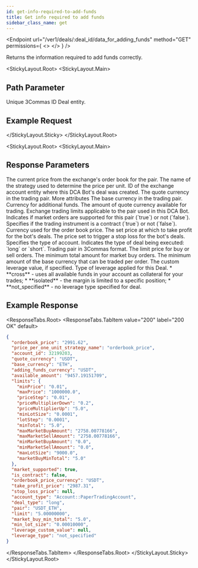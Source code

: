 ```yaml
---
id: get-info-required-to-add-funds
title: Get info required to add funds
sidebar_class_name: get
---
```




<Endpoint
  url="/ver1/deals/:deal_id/data_for_adding_funds"
  method="GET"
  permissions={
    <>
      <Permission title="Permission" description="BOTS_READ" />
      <Permission title="Security" description="SIGNED" />
    </>
  }
/>

Returns the information required to add funds correctly.

<Separator />

<StickyLayout.Root>
<StickyLayout.Main>

## Path Parameter

<ApiParam name='deal_id' type='integer' id="deal_id" required>
  Unique 3Commas ID Deal entity.
</ApiParam>
</StickyLayout.Main>
<StickyLayout.Sticky>

## Example Request

<NoContentEndpoint method="GET" endpoint="/ver1/deals/2295655961/data_for_adding_funds" />

</StickyLayout.Sticky>
</StickyLayout.Root>

<StickyLayout.Root>
<StickyLayout.Main>

## Response Parameters
<ApiParam name="orderbook_price" type="string" id="orderbook_price">
   The current price from the exchange's order book for the pair.
</ApiParam>

<ApiParam name="price_per_one_unit_strategy_name" type="string" id="price_per_one_unit_strategy_name">
   The name of the strategy used to determine the price per unit.
</ApiParam>

<ApiParam name="account_id" type="integer" id="account_id">
   ID of the exchange account entity where this DCA Bot's deal was created.
</ApiParam>

<ApiParam name="quote_currency" type="string" id="quote_currency">
   The quote currency in the trading pair.
</ApiParam>

<CollapseAll>
<CollapseAllHeading> More attributes <CollapseAllButton /> </CollapseAllHeading>

<CollapsibleApiParam name="base_currency" type="string" id="base_currency">
   The base currency in the trading pair.
</CollapsibleApiParam>

<CollapsibleApiParam name="adding_funds_currency" type="string" id="adding_funds_currency">
   Currency for additional funds.
</CollapsibleApiParam>

<CollapsibleApiParam name="available_amount" type="string" id="available_amount">
   The amount of quote currency available for trading.
</CollapsibleApiParam>

<CollapsibleApiParam name="limits" type="object" id="limits">
   Exchange trading limits applicable to the pair used in this DCA Bot.
</CollapsibleApiParam>

<CollapsibleApiParam name="market_supported" type="boolean" id="market_supported">
   Indicates if market orders are supported for this pair (`true`) or not (`false`).
</CollapsibleApiParam>

<CollapsibleApiParam name="is_contract" type="boolean" id="is_contract">
   Specifies if the trading instrument is a contract (`true`) or not (`false`).
</CollapsibleApiParam>

<CollapsibleApiParam name="orderbook_price_currency" type="string" id="orderbook_price_currency">
   Currency used for the order book price.
</CollapsibleApiParam>

<CollapsibleApiParam name="take_profit_price" type="string" id="take_profit_price">
   The set price at which to take profit for the bot's deals.
</CollapsibleApiParam>

<CollapsibleApiParam name="stop_loss_price" type="string" id="stop_loss_price">
   The price set to trigger a stop loss for the bot's deals.
</CollapsibleApiParam>

<CollapsibleApiParam name="account_type" type="string" id="account_type">
   Specifies the type of account.
</CollapsibleApiParam>

<CollapsibleApiParam name="deal_type" type="string" id="deal_type">
   Indicates the type of deal being executed: `long` or `short`.
</CollapsibleApiParam>

<CollapsibleApiParam name="pair" type="string" id="pair">
   Trading pair in 3Commas format.
</CollapsibleApiParam>

<CollapsibleApiParam name="limit" type="string" id="limit">
   The limit price for buy or sell orders.
</CollapsibleApiParam>

<CollapsibleApiParam name="market_buy_min_total" type="string" id="market_buy_min_total">
   The minimum total amount for market buy orders.
</CollapsibleApiParam>

<CollapsibleApiParam name="min_lot_size" type="string" id="min_lot_size">
   The minimum amount of the base currency that can be traded per order.
</CollapsibleApiParam>

<CollapsibleApiParam name="leverage_custom_value" type="string" id="leverage_custom_value">
  The custom leverage value, if specified.
</CollapsibleApiParam>   
   
<CollapsibleApiParam name="leverage_type" type="string" id="paleverage_typeir">
  Type of leverage applied for this Deal.
   <CollapsibleNestedParams openName="Hide allowed values" collapsedName="Show allowed values">
      * **cross** - uses all available funds in your account as collateral for your trades;
      * **isolated** - the margin is limited to a specific position;
      * **not_specified** - no leverage type specified for deal.
    </CollapsibleNestedParams>
</CollapsibleApiParam>
</CollapseAll>
</StickyLayout.Main>
<StickyLayout.Sticky>

## Example Response

<ResponseTabs.Root>
<ResponseTabs.TabItem value="200" label="200 OK" default>

```json
{
  "orderbook_price": "2991.62",
  "price_per_one_unit_strategy_name": "orderbook_price",
  "account_id": 32199203,
  "quote_currency": "USDT",
  "base_currency": "ETH",
  "adding_funds_currency": "USDT",
  "available_amount": "9457.19151709",
  "limits": {
    "minPrice": "0.01",
    "maxPrice": "1000000.0",
    "priceStep": "0.01",
    "priceMultiplierDown": "0.2",
    "priceMultiplierUp": "5.0",
    "minLotSize": "0.0001",
    "lotStep": "0.0001",
    "minTotal": "5.0",
    "maxMarketBuyAmount": "2758.00778166",
    "maxMarketSellAmount": "2758.00778166",
    "minMarketBuyAmount": "0.0",
    "minMarketSellAmount": "0.0",
    "maxLotSize": "9000.0",
    "marketBuyMinTotal": "5.0"
  },
  "market_supported": true,
  "is_contract": false,
  "orderbook_price_currency": "USDT",
  "take_profit_price": "2987.31",
  "stop_loss_price": null,
  "account_type": "Account::PaperTradingAccount",
  "deal_type": "long",
  "pair": "USDT_ETH",
  "limit": "5.00000000",
  "market_buy_min_total": "5.0",
  "min_lot_size": "0.00010000",
  "leverage_custom_value": null,
  "leverage_type": "not_specified"
}
```
</ResponseTabs.TabItem>
</ResponseTabs.Root>
</StickyLayout.Sticky>
</StickyLayout.Root>